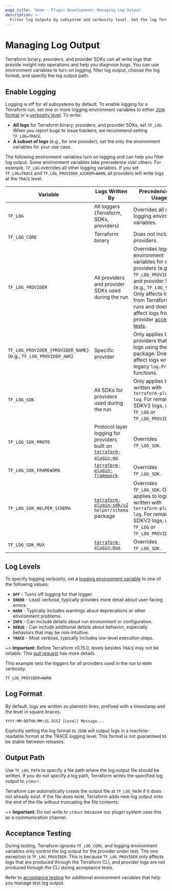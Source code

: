 ```yaml
---
page_title: 'Home - Plugin Development: Managing Log Output'
description: >-
  Filter log outputs by subsystem and verbosity level. Set the log format and output path.
---
```


# Managing Log Output

Terraform binary, providers, and provider SDKs can all write logs that provide insight into operations and help you diagnose bugs. You can use environment variables to turn on logging, filter log output, choose the log format, and specify the log output path.

## Enable Logging

Logging is off for all subsystems by default. To enable logging for a Terraform run, set one or more logging environment variables to either [`JSON` format](#log-format) or a [verbosity level](#log-levels). To write:

- **All logs** for Terraform binary, providers, and provider SDKs, set `TF_LOG`. When you report bugs to issue trackers, we recommend setting `TF_LOG=TRACE`.
- **A subset of logs** (e.g., for one provider), set the only the environment variables for your use case.

The following environment variables turn on logging and can help you filter log output. Some environment variables take precedence over others. For example, `TF_LOG` overrides all other logging variables. If you set `TF_LOG=TRACE` and `TF_LOG_PROVIDER_AZUREM=WARN`, all providers will write logs at the `TRACE` level.

| Variable | Logs Written By | Precedence and Usage |
| --------------|-------------|-------------|
| `TF_LOG` | All loggers (Terraform, SDKs, providers) | Overrides all other logging environment variables. |
| `TF_LOG_CORE` | Terraform binary | Does not include providers. |
| `TF_LOG_PROVIDER` | All providers and provider SDKs used during the run | Overrides logging environment variables for specific providers (e.g., `TF_LOG_PROVIDER_AWS`) and provider SDKs (e.g., `TF_LOG_SDK`). Only affects logs from Terraform CLI runs and does not affect logs from provider [acceptance tests](#testing). |
| `TF_LOG_PROVIDER_{PROVIDER_NAME}` (e.g., `TF_LOG_PROVIDER_AWS`)| Specific provider  | Only applies to providers that write logs using the `tflog` package. Does not affect logs written by legacy `log.Print*` functions. |
|`TF_LOG_SDK` | All SDKs for providers used during the run | Only applies to logs written with `terraform-plugin-log`. For remaining SDKV2 logs, use `TF_LOG` or `TF_LOG_PROVIDER`. |
| `TF_LOG_SDK_PROTO` | Protocol layer logging for providers built on [`terraform-plugin-go`](https://pkg.go.dev/github.com/hashicorp/terraform-plugin-go). | Overrides `TF_LOG_SDK`. |
| `TF_LOG_SDK_FRAMEWORK`| [`terraform-plugin-framework`](https://pkg.go.dev/github.com/hashicorp/terraform-plugin-framework) | Overrides `TF_LOG_SDK`. |
| `TF_LOG_SDK_HELPER_SCHEMA`| [`terraform-plugin-sdk/v2`](https://pkg.go.dev/github.com/hashicorp/terraform-plugin-sdk/v2/helper/schema) `helper/schema` package | Overrides `TF_LOG_SDK`. Only applies to logs written with `terraform-plugin-log`. For remaining SDKV2 logs, use `TF_LOG` or `TF_LOG_PROVIDER`. |
|`TF_LOG_SDK_MUX`| [`terraform-plugin-mux`](https://pkg.go.dev/github.com/hashicorp/terraform-plugin-mux)| Overrides `TF_LOG_SDK`.


## Log Levels

To specify logging verbosity, set a [logging environment variable](#enable-logging) to one of the following values:

- **`OFF`** - Turns off logging for that logger.
- **`ERROR`** - Least verbose, typically provides more detail about user-facing errors.
- **`WARN`** - Typically includes warnings about deprecations or other environment problems.
- **`INFO`** - Can include details about run environment or configuration.
- **`DEBUG`** - Can include additional details about behavior, especially behaviors that may be non-intuitive.
- **`TRACE`** - Most verbose, typically includes low-level execution steps.

~> **Important:** Before Terraform v0.15.0, levels besides `TRACE` may not be reliable. This [pull request](https://github.com/hashicorp/terraform/pull/26632) has more details.

This example sets the loggers for all providers used in the run to `WARN` verbosity.

```
TF_LOG_PROVIDER=WARN
```


## Log Format

By default, logs are written as plaintext lines, prefixed with a timestamp and the level in square braces.

```text
YYYY-MM-DDTHH:MM:SS.SSSZ [Level] Message...
```

Explicitly setting the log format to `JSON` will output logs in a machine-readable format at the TRACE logging level. This format is not guaranteed to be stable between releases.

## Output Path

Use `TF_LOG_PATH` to specify a file path where the log output file should be written. If you do not specify a log path, Terraform writes the specified log output to `stderr`.

Terraform can automatically create the output file at `TF_LOG_PATH` if it does not already exist. If the file does exist, Terraform adds new log output onto the end of the file without truncating the file contents.

~> **Important:** Do not write to `stdout` because our plugin system uses this as a communication channel.


## Acceptance Testing

During testing, Terraform ignores `TF_LOG_CORE`, and logging environment variables only control the log output for the provider under test. The one exception is `TF_LOG_PROVIDER`. This is because `TF_LOG_PROVIDER` only affects logs that are produced through the Terraform CLI, and provider logs are not produced through the CLI during acceptance tests.

Refer to [acceptance testing](/terraform/plugin/sdkv2/testing/acceptance-tests#environment-variables) for additional environment variables that help you manage test log output.
